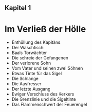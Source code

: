 
## Kapitel 1

# Im Verließ der Hölle

- Enthüllung des Kapitäns
- Der Waschtisch
- Baals Torwächter
- Die schreie der Gefangenen
- Der verlorene Sohn
- Vom Vater und seinen zwei Söhnen
- Etwas Tinte für das Sigel
- Die Schlange
- Die Aasfresser
- Der letzte Ausgang
- Ewiger Verschluss des Kerkers
- Die Grenzlinie und die Sigeltinte
- Das Flammenschwert der Feuerengel